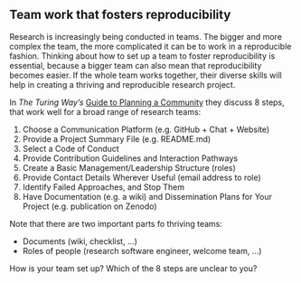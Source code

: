 ## Team work that fosters reproducibility {#sec-team-work}

Research is increasingly being conducted in teams. The bigger and more complex
the team, the more complicated it can be to work in a reproducible fashion.
Thinking about how to set up a team to foster reproducibility is essential, 
because a bigger team can also mean that reproducibility becomes easier. If the
whole team works together, their diverse skills will help in creating a thriving
and reproducible research project.

In *The Turing Way's* [Guide to Planning a Community](https://the-turing-way.netlify.app/collaboration/new-community/new-community-guide.html)
they discuss 8 steps, that work well for a broad range of research teams:

1. Choose a Communication Platform (e.g. GitHub + Chat + Website)
2. Provide a Project Summary File (e.g. README.md)
3. Select a Code of Conduct 
4. Provide Contribution Guidelines and Interaction Pathways
5. Create a Basic Management/Leadership Structure (roles)
6. Provide Contact Details Wherever Useful (email address to role)
7. Identify Failed Approaches, and Stop Them
8. Have Documentation (e.g. a wiki) and Dissemination Plans for Your Project (e.g. publication on Zenodo)

Note that there are two important parts fo thriving teams:

- Documents (wiki, checklist, ...)
- Roles of people (research software engineer, welcome team, ...)

How is your team set up? Which of the 8 steps are unclear to you?